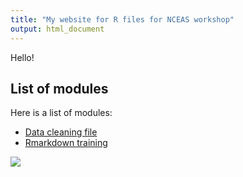 ```yaml
---
title: "My website for R files for NCEAS workshop"
output: html_document
---
```


Hello!

## List of modules

Here is a list of modules:

- [Data cleaning file](data_cleaning.html)
- [Rmarkdown training](rmarkdown_training.html)

![](chart.png)